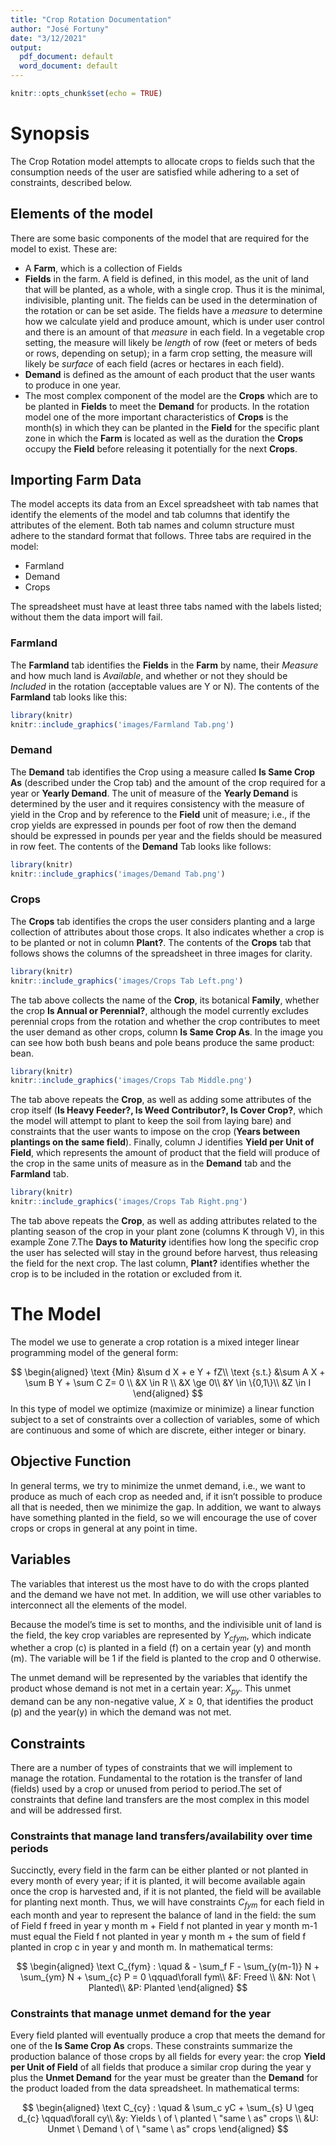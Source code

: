 ```yaml
---
title: "Crop Rotation Documentation"
author: "José Fortuny"
date: "3/12/2021"
output:
  pdf_document: default
  word_document: default
---
```


```r
knitr::opts_chunk$set(echo = TRUE)
```

# Synopsis

The Crop Rotation model attempts to allocate crops to fields such that the consumption needs of the
user are satisfied while adhering to a set of constraints, described below.


## Elements of the model

There are some basic components of the model that are required for the model to exist. These are:

* A **Farm**, which is a collection of Fields
* **Fields** in the farm. A field is defined, in this model,
as the unit of land that will be planted, as a whole, with a single
crop. Thus it is the minimal, indivisible, planting unit.
The fields can be used in the determination of the rotation or can be set aside. 
The fields have a _measure_ to determine how we calculate yield and produce amount, 
which is under user control and there is an amount of that _measure_ in 
each field. In a vegetable crop setting, the measure will likely be _length_ of row 
(feet or meters of beds or rows, depending on setup); in a farm crop setting, the measure 
will likely be _surface_ of each field (acres or hectares in each field).
* **Demand** is defined as the amount of each product that the user wants to produce in one year.
* The most complex component of the model are the **Crops** which are to be planted in **Fields** to meet the **Demand** for products. In the rotation model one of the more important characteristics of **Crops** is the month(s) in which they can be planted in the **Field** for the specific plant zone in which the **Farm** is located as well as the duration the **Crops** occupy the **Field** before releasing it potentially for the next **Crops**.


## Importing Farm Data

The model accepts its data from an Excel spreadsheet with tab names that identify the elements of the model 
and tab columns that identify the attributes of the element. Both tab names and column structure must adhere
to the standard format that follows. Three tabs are required in the model:

* Farmland
* Demand
* Crops

The spreadsheet must have at least three tabs named with the labels listed; without them the data import will fail.

### Farmland

The **Farmland** tab identifies the **Fields** in the **Farm** by name, their _Measure_ and how much land is _Available_, and whether or not they should be _Included_ in the rotation (acceptable values are Y or N).
The contents of the **Farmland** tab looks like this:


```r
library(knitr)
knitr::include_graphics('images/Farmland Tab.png')
```

### Demand

The **Demand** tab identifies the Crop using a measure called **Is Same Crop As** (described under the Crop tab)
and the amount of the crop required for a year or **Yearly Demand**. The unit of measure of the **Yearly Demand**
is determined by the user and it requires consistency with the measure of yield in the Crop and by reference to the
**Field** unit of measure; i.e., if the crop yields are expressed in pounds per foot of row then the demand should be expressed in pounds per year and the fields should be measured in row feet. 
The contents of the **Demand** Tab looks like follows:

```r
library(knitr)
knitr::include_graphics('images/Demand Tab.png')
```


### Crops

The **Crops** tab identifies the crops the user considers planting and a large collection of attributes about those crops. It also indicates whether a crop is to be planted or not in column **Plant?**. 
The contents of the **Crops** tab that follows shows the columns of the spreadsheet in three images for clarity.

```r
library(knitr)
knitr::include_graphics('images/Crops Tab Left.png')
```

The tab above collects the name of the **Crop**, its botanical **Family**, whether the crop **Is Annual or Perennial?**, although the model currently excludes perennial crops from the rotation and whether the crop contributes to meet the user demand as other crops, column **Is Same Crop As**. In the image you can see how both bush beans and pole beans produce the same product: bean.


```r
library(knitr)
knitr::include_graphics('images/Crops Tab Middle.png')
```

The tab above repeats the  **Crop**, as well as adding some attributes of the crop itself (**Is Heavy Feeder?, Is Weed Contributor?, Is Cover Crop?**, which the model will attempt to plant to keep the soil from laying bare) and constraints that the user wants to impose on the crop (**Years between plantings on the same field**). Finally, column J identifies **Yield per Unit of Field**, which represents the amount of product that the field will produce of the crop in the same units of measure as in the **Demand** tab and the **Farmland** tab.


```r
library(knitr)
knitr::include_graphics('images/Crops Tab Right.png')
```

The tab above repeats the  **Crop**, as well as adding attributes related to the planting season of the crop in your plant zone (columns K through V), in this example Zone 7.The **Days to Maturity** identifies how long the specific crop the user has selected will stay in the ground before harvest, thus releasing the field for the next crop. The last column, **Plant?** identifies whether the crop is to be included in the rotation or excluded from it.

\newpage

# The Model

The model we use to generate a crop rotation is a mixed integer linear programming model of the general form:

$$
\begin{aligned}
\text  {Min} &\sum d X + e Y + fZ\\ 
\text {s.t.} &\sum A X + \sum B Y + \sum C Z= 0 \\ 
             &X \in R \\
             &X \ge 0\\ 
             &Y \in \{0,1\}\\
             &Z \in I
\end{aligned}
$$
In this type of model we optimize (maximize or minimize) a linear function subject to a set of constraints over a collection of variables, some of which are continuous and some of which are discrete, either integer or binary.

## Objective Function

In general terms, we try to minimize the unmet demand, i.e., we want to produce as much of each crop as needed and, if it isn't possible to produce all that is needed, then we minimize the gap. In addition, we want to always have something planted in the field, so we will encourage the use of cover crops or crops in general at any point in time.

## Variables

The variables that interest us the most have to do with the crops planted and the demand we have not met. In addition, we will use other variables to interconnect all the elements of the model.

Because the model's time is set to months, and the indivisible unit of land is the field, the key crop variables are represented by $Y_{cfym}$, which indicate whether a crop (c) is planted in a field (f) on a certain year (y) and month (m). The variable will be 1 if the field is planted to the crop and 0 otherwise.

The unmet demand will be represented by the variables that identify the product whose demand is not met in a certain year: $X_{py}$. This unmet demand can be any non-negative value, $X\ge0$, that identifies the product (p) and the year(y) in which the demand was not met.


## Constraints

There are a number of types of constraints that we will implement to manage the rotation. Fundamental to the rotation is the transfer of land (fields) used by a crop or unused from period to period.The set of constraints that define land transfers are the most complex in this model and will be addressed first.

### Constraints that manage land transfers/availability over time periods

Succinctly, every field in the farm can be either planted or not planted in every month of every year; if it is planted, it will become available again once the crop is harvested and, if it is not planted, the field will be available for planting next month. Thus, we will have constraints $C_{fym}$ for each field in each month and year to represent the balance of land in the field: the sum of Field f freed in year y month m + Field f not planted in year y month m-1 must equal the Field f not planted in year y month m + the sum of field f planted in crop c in year y and month m. In mathematical terms:

$$
\begin{aligned}
\text C_{fym} : \quad & - \sum_f F - \sum_{y(m-1)} N + \sum_{ym} N + \sum_{c} P = 0 \qquad\forall fym\\ 
             &F: Freed \\ 
             &N: Not \ Planted\\
             &P: Planted
\end{aligned}
$$

### Constraints that manage unmet demand for the year

Every field planted will eventually produce a crop that meets the demand for one of the **Is Same Crop As** crops. These constraints summarize the production balance of those crops by all fields for every year: the crop **Yield per Unit of Field** of all fields that produce a similar crop during the year y plus the **Unmet Demand** for the year must be greater than the **Demand** for the product loaded from the data spreadsheet. In mathematical terms:

$$
\begin{aligned}
\text C_{cy} : \quad & \sum_c yC + \sum_{s} U \geq d_{c} \qquad\forall cy\\
                     &y: Yields \ of \ planted \ "same \ as" crops \\
                     &U: Unmet \ Demand \ of \ "same \ as" crops
\end{aligned}
$$

